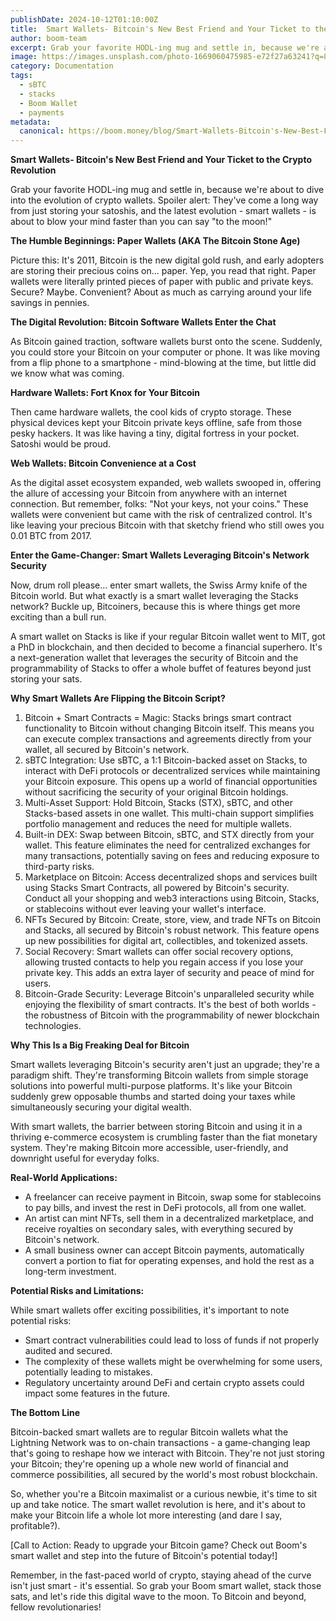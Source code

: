 ```yaml
---
publishDate: 2024-10-12T01:10:00Z
title:  Smart Wallets- Bitcoin's New Best Friend and Your Ticket to the Crypto Revolution
author: boom-team
excerpt: Grab your favorite HODL-ing mug and settle in, because we're about to dive into the evolution of crypto wallets. Spoiler alert: They've come a long way from just storing your satoshis, and the latest evolution \- smart wallets \- is about to blow your mind faster than you can say "to the moon\!"
image: https://images.unsplash.com/photo-1669060475985-e72f27a63241?q=80&w=1932&auto=format&fit=crop&ixlib=rb-4.0.3&ixid=M3wxMjA3fDB8MHxwaG90by1wYWdlfHx8fGVufDB8fHx8fA%3D%3D
category: Documentation
tags:
  - sBTC
  - stacks
  - Boom Wallet
  - payments
metadata:
  canonical: https://boom.money/blog/Smart-Wallets-Bitcoin's-New-Best-Friend-and-Your-Ticket-to-the-Crypto-Revolution
---
```


**Smart Wallets- Bitcoin's New Best Friend and Your Ticket to the Crypto Revolution**

Grab your favorite HODL-ing mug and settle in, because we're about to dive into the evolution of crypto wallets. Spoiler alert: They've come a long way from just storing your satoshis, and the latest evolution \- smart wallets \- is about to blow your mind faster than you can say "to the moon\!"

**The Humble Beginnings: Paper Wallets (AKA The Bitcoin Stone Age)**

Picture this: It's 2011, Bitcoin is the new digital gold rush, and early adopters are storing their precious coins on... paper. Yep, you read that right. Paper wallets were literally printed pieces of paper with public and private keys. Secure? Maybe. Convenient? About as much as carrying around your life savings in pennies.

**The Digital Revolution: Bitcoin Software Wallets Enter the Chat**

As Bitcoin gained traction, software wallets burst onto the scene. Suddenly, you could store your Bitcoin on your computer or phone. It was like moving from a flip phone to a smartphone \- mind-blowing at the time, but little did we know what was coming.

**Hardware Wallets: Fort Knox for Your Bitcoin**

Then came hardware wallets, the cool kids of crypto storage. These physical devices kept your Bitcoin private keys offline, safe from those pesky hackers. It was like having a tiny, digital fortress in your pocket. Satoshi would be proud.

**Web Wallets: Bitcoin Convenience at a Cost**

As the digital asset ecosystem expanded, web wallets swooped in, offering the allure of accessing your Bitcoin from anywhere with an internet connection. But remember, folks: "Not your keys, not your coins." These wallets were convenient but came with the risk of centralized control. It's like leaving your precious Bitcoin with that sketchy friend who still owes you 0.01 BTC from 2017\.

**Enter the Game-Changer: Smart Wallets Leveraging Bitcoin's Network Security**

Now, drum roll please... enter smart wallets, the Swiss Army knife of the Bitcoin world. But what exactly is a smart wallet leveraging the Stacks network? Buckle up, Bitcoiners, because this is where things get more exciting than a bull run.

A smart wallet on Stacks is like if your regular Bitcoin wallet went to MIT, got a PhD in blockchain, and then decided to become a financial superhero. It's a next-generation wallet that leverages the security of Bitcoin and the programmability of Stacks to offer a whole buffet of features beyond just storing your sats.

**Why Smart Wallets Are Flipping the Bitcoin Script?**

1. Bitcoin \+ Smart Contracts \= Magic: Stacks brings smart contract functionality to Bitcoin without changing Bitcoin itself. This means you can execute complex transactions and agreements directly from your wallet, all secured by Bitcoin's network.  
2. sBTC Integration: Use sBTC, a 1:1 Bitcoin-backed asset on Stacks, to interact with DeFi protocols or decentralized services while maintaining your Bitcoin exposure. This opens up a world of financial opportunities without sacrificing the security of your original Bitcoin holdings.  
3. Multi-Asset Support: Hold Bitcoin, Stacks (STX), sBTC, and other Stacks-based assets in one wallet. This multi-chain support simplifies portfolio management and reduces the need for multiple wallets.  
4. Built-in DEX: Swap between Bitcoin, sBTC, and STX directly from your wallet. This feature eliminates the need for centralized exchanges for many transactions, potentially saving on fees and reducing exposure to third-party risks.  
5. Marketplace on Bitcoin: Access decentralized shops and services built using Stacks Smart Contracts, all powered by Bitcoin's security. Conduct all your shopping and web3 interactions using Bitcoin, Stacks, or stablecoins without ever leaving your wallet's interface.  
6. NFTs Secured by Bitcoin: Create, store, view, and trade NFTs on Bitcoin and Stacks, all secured by Bitcoin's robust network. This feature opens up new possibilities for digital art, collectibles, and tokenized assets.  
7. Social Recovery: Smart wallets can offer social recovery options, allowing trusted contacts to help you regain access if you lose your private key. This adds an extra layer of security and peace of mind for users.  
8. Bitcoin-Grade Security: Leverage Bitcoin's unparalleled security while enjoying the flexibility of smart contracts. It's the best of both worlds \- the robustness of Bitcoin with the programmability of newer blockchain technologies.

**Why This Is a Big Freaking Deal for Bitcoin**

Smart wallets leveraging Bitcoin's security aren't just an upgrade; they're a paradigm shift. They're transforming Bitcoin wallets from simple storage solutions into powerful multi-purpose platforms. It's like your Bitcoin suddenly grew opposable thumbs and started doing your taxes while simultaneously securing your digital wealth.

With smart wallets, the barrier between storing Bitcoin and using it in a thriving e-commerce ecosystem is crumbling faster than the fiat monetary system. They're making Bitcoin more accessible, user-friendly, and downright useful for everyday folks.

**Real-World Applications:**

* A freelancer can receive payment in Bitcoin, swap some for stablecoins to pay bills, and invest the rest in DeFi protocols, all from one wallet.  
* An artist can mint NFTs, sell them in a decentralized marketplace, and receive royalties on secondary sales, with everything secured by Bitcoin's network.  
* A small business owner can accept Bitcoin payments, automatically convert a portion to fiat for operating expenses, and hold the rest as a long-term investment.

**Potential Risks and Limitations:**

While smart wallets offer exciting possibilities, it's important to note potential risks:

* Smart contract vulnerabilities could lead to loss of funds if not properly audited and secured.  
* The complexity of these wallets might be overwhelming for some users, potentially leading to mistakes.  
* Regulatory uncertainty around DeFi and certain crypto assets could impact some features in the future.

**The Bottom Line**

Bitcoin-backed smart wallets are to regular Bitcoin wallets what the Lightning Network was to on-chain transactions \- a game-changing leap that's going to reshape how we interact with Bitcoin. They're not just storing your Bitcoin; they're opening up a whole new world of financial and commerce possibilities, all secured by the world's most robust blockchain.

So, whether you're a Bitcoin maximalist or a curious newbie, it's time to sit up and take notice. The smart wallet revolution is here, and it's about to make your Bitcoin life a whole lot more interesting (and dare I say, profitable?).

\[Call to Action: Ready to upgrade your Bitcoin game? Check out Boom's smart wallet and step into the future of Bitcoin's potential today\!\]

Remember, in the fast-paced world of crypto, staying ahead of the curve isn't just smart \- it's essential. So grab your Boom smart wallet, stack those sats, and let's ride this digital wave to the moon. To Bitcoin and beyond, fellow revolutionaries\!

